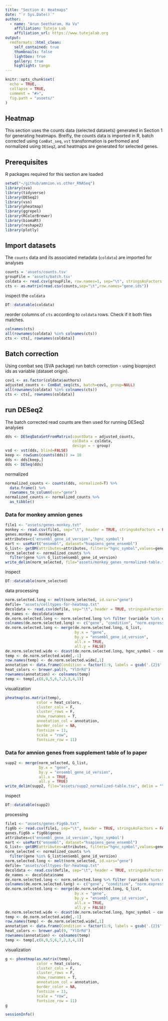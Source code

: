 ---
title: "Section 4: Heatmaps"
date: "`r Sys.Date()`"
author:
  - name: "Arun Seetharam, Ha Vu"
    affiliation: Tuteja Lab
    affiliation_url: https://www.tutejalab.org
output:
  rmdformats::html_clean:
    self_contained: true
    thumbnails: false
    lightbox: true
    gallery: true
    highlight: tango
---

```{r setup, include=FALSE}

knitr::opts_chunk$set(
  echo = TRUE,
  collapse = TRUE,
  comment = "#>",
  fig.path = "assets/"
)
```

## Heatmap

This section uses the counts data (selected datasets) generated in Section 1 for generating heatmaps. Breifly, the counts data is imported in R, batch corrected using `ComBat_seq`, `vst` transformation is perfromed and normalized using `DESeq2`, and heatmaps are generated for selected genes.

## Prerequisites

R packages required for this section are loaded

```{r, warnings=TRUE, message=FALSE}
setwd("~/github/amnion.vs.other_RNASeq")
library(sva)
library(tidyverse)
library(DESeq2)
library(vsn)
library(pheatmap)
library(ggrepel)
library(RColorBrewer)
library(biomaRt)
library(reshape2)
library(plotly)
```

## Import datasets

The `counts` data and its associated metadata (`coldata`) are imported for analyses

```{r dataset, warnings=TRUE, message=FALSE}
counts = 'assets/counts.tsv'
groupFile = 'assets/batch.tsv'
coldata <- read.csv(groupFile, row.names=1, sep="\t", stringsAsFactors = TRUE)
cts <- as.matrix(read.csv(counts,sep="\t",row.names="gene.ids"))
```
inspect the `coldata`

```{r coldata}
DT::datatable(coldata)
```

reorder columns of `cts` according to `coldata` rows. Check if it both files matches.

```{r order, warnings=TRUE, message=FALSE}
colnames(cts)
all(rownames(coldata) %in% colnames(cts))
cts <- cts[, rownames(coldata)]
```

## Batch correction

Using combat seq (SVA package) run batch correction - using bioproject ids as variable (dataset origin).

```{r batchcorrect, warnings=TRUE, message=TRUE}
cov1 <- as.factor(coldata$authors)
adjusted_counts <- ComBat_seq(cts, batch=cov1, group=NULL)
all(rownames(coldata) %in% colnames(cts))
cts <- cts[, rownames(coldata)]
```

## run DESeq2

The batch corrected read counts are then used for running DESeq2 analyses

```{r deseq2, warnings=TRUE, message=FALSE}
dds <- DESeqDataSetFromMatrix(countData = adjusted_counts,
                              colData = coldata,
                              design = ~ group)
vsd <- vst(dds, blind=FALSE)
keep <- rowSums(counts(dds)) >= 10
dds <- dds[keep,]
dds <- DESeq(dds)
```

normalized

```{r normtable, warnings=TRUE, message=FALSE}
normalized_counts <- counts(dds, normalized=T) %>%
  data.frame() %>%
  rownames_to_column(var="gene")
normalized_counts <- normalized_counts %>%
  as_tibble()
```

### Data for monkey amnion genes

```{r monkey, warnings=TRUE, message=FALSE}
file1 <- "assets/genes-monkey.txt"
monkey <- read.csv(file1, sep="\t", header = TRUE, stringsAsFactors = FALSE)
genes.monkey = monkey$genes
attributes=c('ensembl_gene_id_version','hgnc_symbol')
mart <- useMart("ensembl", dataset="hsapiens_gene_ensembl")
G_list<- getBM(attributes=attributes, filters="hgnc_symbol",values=genes.monkey, mart=mart, uniqueRows=T)
norm_selected <- normalized_counts %>%
  filter(gene %in% G_list$ensembl_gene_id_version)
write_delim(norm_selected, file="assets/monkey_genes_normalized-table.tsv", delim = "\t")
```
inspect

```{r monkeytable}
DT::datatable(norm_selected)
```

data processing

```{r monkey2, warnings=TRUE, message=FALSE}
norm.selected.long <- melt(norm_selected, id.vars="gene")
defile= "assets/celltypes-for-heatmap.txt"
decoldata <- read.csv(defile, sep="\t", header = TRUE, stringsAsFactors = TRUE)
de_names <- decoldata$name
de.norm.selected.long <- norm.selected.long %>% filter (variable %in% de_names)
colnames(de.norm.selected.long) <- c("gene", "condition", "norm.expression")
de.norm.selected.long <- merge(de.norm.selected.long, G_list,
                               by.x = "gene",
                               by.y = "ensembl_gene_id_version",
                               all.x = TRUE,
                               all.y = FALSE)
de.norm.selected.wide <- dcast(de.norm.selected.long, hgnc_symbol ~ condition, value.var="norm.expression")
temp <- de.norm.selected.wide[,-1]
row.names(temp) <- de.norm.selected.wide[,1]
annotation <- data.frame(Condition = factor(1:9, labels = gsub('.{2}$', '', colnames(temp)) ))
heat_colors <- brewer.pal(9, "YlOrRd")
rownames(annotation) <- colnames(temp)
temp <- temp[,c(8,9,5,6,7,2,3,4,1)]
```

visualization

```{r heatmap1, fig.cap="Fig 4.1: Heatmap comparing the monkey amnion genes across various datasets", fig.width=8, fig.height=8}
pheatmap(as.matrix(temp),
              color = heat_colors,
              cluster_cols = F,
              cluster_rows = F,
              show_rownames = T,
              annotation_col = annotation,
              border_color = NA,
              fontsize = 11,
              scale = "row",
              fontsize_row = 11)
```

### Data for amnion genes from supplement table of Io paper

```{r supp2read, warnings=TRUE, message=FALSE}
supp2 <- merge(norm_selected, G_list,
               by.x = "gene",
               by.y = "ensembl_gene_id_version",
               all.x = TRUE,
               all.y = TRUE)
write_delim(supp2, file="assets/supp2_normalized-table.tsv", delim = "\t")
```

inspect

```{r supptable}
DT::datatable(supp2)
```

processing

```{r supp2process, warnings=TRUE, message=FALSE}
file1 <- "assets/genes-Fig6b.txt"
fig6b <- read.csv(file1, sep="\t", header = TRUE, stringsAsFactors = FALSE)
genes.fig6b = fig6b$genes
attributes=c('ensembl_gene_id_version','hgnc_symbol')
mart <- useMart("ensembl", dataset="hsapiens_gene_ensembl")
G_list<- getBM(attributes=attributes, filters="hgnc_symbol",values=genes.fig6b, mart=mart, uniqueRows=T)
norm_selected <- normalized_counts %>%
  filter(gene %in% G_list$ensembl_gene_id_version)
norm.selected.long <- melt(norm_selected, id.vars="gene")
defile= "assets/celltypes-for-heatmap.txt"
decoldata <- read.csv(defile, sep="\t", header = TRUE, stringsAsFactors = TRUE)
de_names <- decoldata$name
de.norm.selected.long <- norm.selected.long %>% filter (variable %in% de_names)
colnames(de.norm.selected.long) <- c("gene", "condition", "norm.expression")
de.norm.selected.long <- merge(de.norm.selected.long, G_list,
                               by.x = "gene",
                               by.y = "ensembl_gene_id_version",
                               all.x = TRUE,
                               all.y = FALSE)
de.norm.selected.wide <- dcast(de.norm.selected.long, hgnc_symbol ~ condition, value.var="norm.expression")
temp <- de.norm.selected.wide[,-1]
row.names(temp) <- de.norm.selected.wide[,1]
annotation <- data.frame(Condition = factor(1:9, labels = gsub('.{2}$', '', colnames(temp)) ))
heat_colors <- brewer.pal(9, "YlOrRd")
rownames(annotation) <- colnames(temp)
temp <- temp[,c(8,9,5,6,7,2,3,4,1)]
```
visualization

```{r heatmap2, fig.cap="Fig 4.2: Heatmap comparing the Io amnion genes across various datasets", fig.width=8, fig.height=20}
g <- pheatmap(as.matrix(temp),
              color = heat_colors,
              cluster_cols = F,
              cluster_rows = F,
              show_rownames = T,
              annotation_col = annotation,
              border_color = NA,
              fontsize = 11,
              scale = "row",
              fontsize_row = 11)
g
```

```{r sessioninfo}
sessionInfo()
```